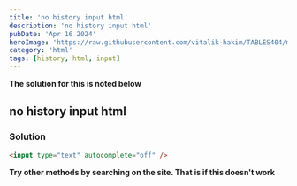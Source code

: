 ```yaml
---
title: 'no history input html'
description: 'no history input html'
pubDate: 'Apr 16 2024'
heroImage: 'https://raw.githubusercontent.com/vitalik-hakim/TABLES404/main/error_b/HTML.png'
category: 'html'
tags: [history, html, input]
---
```


**The solution for this is noted below**

## no history input html

### Solution

```html
<input type="text" autocomplete="off" />
```

**Try other methods by searching on the site. That is if this doesn't work**
